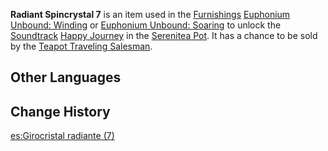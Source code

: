 {{Item Infobox
|id           = 141007
|image        = Item Radiant Spincrystal.png
|type         = Adventure Items
|group        = Radiant Spincrystals
|rarity       = 4
|invCategory  = Precious Items
|description  = This wondrous crystal contains a certain rhythm, like something beautiful woven from delicate silk. These items can be found throughout the mainland or from merchants who collect curios. The tune held within this crystal can be revivified in your [[Serenitea Pot]] using either "[[Euphonium Unbound: Winding]]" or "[[Euphonium Unbound: Soaring]]." The tune contained within this [[Radiant Spincrystal]] is "[[Happy Journey]]."
|source1      = [[Chubby]]
|track        = Happy Journey
}}
'''Radiant Spincrystal 7''' is an item used in the [[Furnishings]] [[Euphonium Unbound: Winding]] or [[Euphonium Unbound: Soaring]] to unlock the [[Soundtrack]] [[Happy Journey]] in the [[Serenitea Pot]]. It has a chance to be sold by the [[Teapot Traveling Salesman]].

==Other Languages==
{{Other Languages
|default_hidden = 1
|en      = Radiant Spincrystal 7
|zhs     = 旋曜玉帛・其七
|zhs_rm  = Xuán Yào Yùbó - Qí Qī
|zht     = 旋曜玉帛・其七
|zht_rm  = Xuán Yào Yùbó - Qí Qī
|ja      = 旋曜玉帛・7
|ja_rm   = Sen'you Gyokuhaku - Shichi{{Assumed}}
|ko      = 빛나는 결정・7
|ko_rm   = Bitnaneun Gyeoljeong 7
|es      = Girocristal radiante (7)
|fr      = Gyrocristal radiant 7
|ru      = Лучистый кристалл {{tt|7|cемь}}
|th      = Radiant Spincrystal 7
|vi      = Ngọc Thạch Âm Vang 7
|de      = Strahlender Drehkristall VII
|id      = Radiant Spincrystal 7
|pt      = Cristal Rodopiante Radiante 7
}}

==Change History==
{{Change History|2.4}}
[[es:Girocristal radiante (7)]]